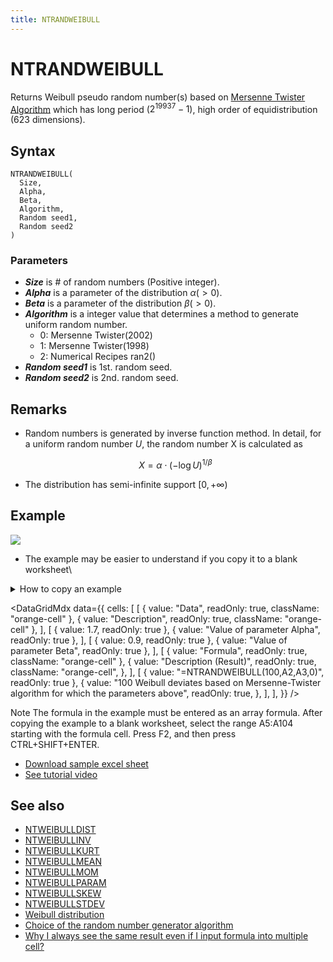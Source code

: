 ```yaml
---
title: NTRANDWEIBULL
---
```



# NTRANDWEIBULL

Returns Weibull pseudo random number(s) based on [Mersenne Twister Algorithm](/docs/glossary#mersenne-twister-algorithm) which has long period ($2^{19937}-1$), high order of equidistribution (623 dimensions).

## Syntax

```excel
NTRANDWEIBULL(
  Size,
  Alpha,
  Beta,
  Algorithm,
  Random seed1,
  Random seed2
)
```

### Parameters

- **_Size_** is # of random numbers (Positive integer).
- **_Alpha_** is a parameter of the distribution $\alpha(>0)$.
- **_Beta_** is a parameter of the distribution $\beta(>0)$.
- **_Algorithm_** is a integer value that determines a method to generate uniform random number.
  - 0: Mersenne Twister(2002)
  - 1: Mersenne Twister(1998)
  - 2: Numerical Recipes ran2()
- **_Random seed1_** is 1st. random seed.
- **_Random seed2_** is 2nd. random seed.

## Remarks

- Random numbers is generated by inverse function method. In detail, for a uniform random number $U$, the random number X is calculated as

  $$
  X=\alpha\cdot\left(-\log U\right)^{1/\beta}
  $$

- The distribution has semi-infinite support $[0,+\infty)$

## Example

![](./../../../assets/functions/histogram/histogramWeibull.jpg)

- The example may be easier to understand if you copy it to a blank worksheet\

<details>
  <summary>How to copy an example</summary>

1.  Create a blank workbook or worksheet.
2.  Select the example in the Help topic.

    **Note**  Do not select the row or column headers.

    ![Selecting an example from Help](./../../../assets/functions/HowToCopy.png)

    Selecting an example from Help

3.  Press CTRL+C.
4.  In the worksheet, select cell A1, and press CTRL+V.
5.  To switch between viewing the results and viewing the formulas that return the results, press CTRL+` (grave accent), or on the **Tools** menu, point to **Formula Auditing**, and then click **Formula Auditing Mode**.

</details>

<DataGridMdx
  data={{
    cells: [
      [
        { value: "Data", readOnly: true, className: "orange-cell" },
        { value: "Description", readOnly: true, className: "orange-cell" },
      ],
      [
        { value: 1.7, readOnly: true },
        { value: "Value of parameter Alpha", readOnly: true },
      ],
      [
        { value: 0.9, readOnly: true },
        { value: "Value of parameter Beta", readOnly: true },
      ],
      [
        { value: "Formula", readOnly: true, className: "orange-cell" },
        {
          value: "Description (Result)",
          readOnly: true,
          className: "orange-cell",
        },
      ],
      [
        { value: "=NTRANDWEIBULL(100,A2,A3,0)", readOnly: true },
        {
          value:
            "100 Weibull deviates based on Mersenne-Twister algorithm for which the parameters above",
          readOnly: true,
        },
      ],
    ],
  }}
/>

Note The formula in the example must be entered as an array formula. After copying the example to a blank worksheet, select the range A5:A104 starting with the formula cell. Press F2, and then press CTRL+SHIFT+ENTER.

- [Download sample excel sheet](https://www.ntrand.com/files/NtRand1.zip)
- [See tutorial video](https://www.ntrand.com/files/SingleRandom_Demo.swf)

## See also

- [NTWEIBULLDIST](../../02-distribution-functions/103-ntweibulldist.mdx)
- [NTWEIBULLINV](../../02-distribution-functions/104-ntweibullinv.mdx)
- [NTWEIBULLKURT](../../02-distribution-functions/105-ntweibullkurt.mdx)
- [NTWEIBULLMEAN](../../02-distribution-functions/106-ntweibullmean.mdx)
- [NTWEIBULLMOM](../../02-distribution-functions/107-ntweibullmom.mdx)
- [NTWEIBULLPARAM](../../02-distribution-functions/108-ntweibullparam.mdx)
- [NTWEIBULLSKEW](../../02-distribution-functions/109-ntweibullskew.mdx)
- [NTWEIBULLSTDEV](../../02-distribution-functions/110-ntweibullstdev.mdx)
- [Weibull distribution](https://www.ntrand.com/weibull-distribution/)
- [Choice of the random number generator algorithm](/docs/glossary#choice-of-the-random-number-generator-algorithm)
- [Why I always see the same result even if I input formula into multiple cell?](https://www.ntrand.com/faq/#local_CtrlShiftEnter)
